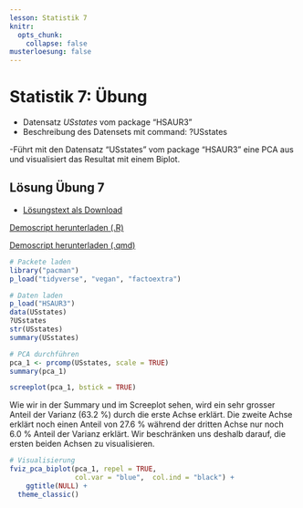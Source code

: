 ```yaml
---
lesson: Statistik 7
knitr:
  opts_chunk: 
    collapse: false
musterloesung: false
---
```



# Statistik 7: Übung
  

- Datensatz *USstates* vom package "HSAUR3"
- Beschreibung des Datensets mit command:
?USstates

-Führt mit den Datensatz "USstates" vom package "HSAUR3" eine PCA aus und visualisiert das Resultat mit einem Biplot. 



::::{.content-hidden unless-meta="musterloesung"}

:::{.callout-note}


## Lösung Übung 7

- [Lösungstext als Download](Statistik_Loesungstext_7.pdf)

[Demoscript herunterladen (.R)](../purl/Statistik7_Uebung.R){.dld}

[Demoscript herunterladen (.qmd)](../purl/Statistik7_Uebung.qmd){.dld}


```r
# Packete laden
library("pacman")
p_load("tidyverse", "vegan", "factoextra")
```


```r
# Daten laden
p_load("HSAUR3")
data(USstates)
?USstates
str(USstates)
summary(USstates)
```


```r
# PCA durchführen
pca_1 <- prcomp(USstates, scale = TRUE)
summary(pca_1)

screeplot(pca_1, bstick = TRUE)
```

Wie wir in der Summary und im Screeplot sehen, wird ein sehr grosser Anteil der Varianz (63.2 %) durch die erste Achse erklärt. Die zweite Achse erklärt noch einen Anteil von 27.6 % während der dritten Achse nur noch 6.0 % Anteil der Varianz erklärt. Wir beschränken uns deshalb darauf, die ersten beiden Achsen zu visualisieren.


```r
# Visualisierung
fviz_pca_biplot(pca_1, repel = TRUE, 
                col.var = "blue",  col.ind = "black") +
    ggtitle(NULL) +
  theme_classic()
```

:::
:::: 
